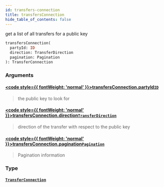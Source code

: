 ```yaml
---
id: transfers-connection
title: transfersConnection
hide_table_of_contents: false
---
```








get a list of all transfers for a public key

```graphql
transfersConnection(
  partyId: ID
  direction: TransferDirection
  pagination: Pagination
): TransferConnection
```


### Arguments

#### [<code style={{ fontWeight: 'normal' }}>transfersConnection.<b>partyId</b></code>](#)<Bullet />[`ID`](/docs/testnet/graphql/scalars/id) <Badge class="secondary" text="scalar"/>
> the public key to look for
> 

#### [<code style={{ fontWeight: 'normal' }}>transfersConnection.<b>direction</b></code>](#)<Bullet />[`TransferDirection`](/docs/testnet/graphql/enums/transfer-direction) <Badge class="secondary" text="enum"/>
> direction of the transfer with respect to the public key
> 

#### [<code style={{ fontWeight: 'normal' }}>transfersConnection.<b>pagination</b></code>](#)<Bullet />[`Pagination`](/docs/testnet/graphql/inputs/pagination) <Badge class="secondary" text="input"/>
> Pagination information
> 

### Type

#### [`TransferConnection`](/docs/testnet/graphql/objects/transfer-connection) <Badge class="secondary" text="object"/>
> 
> 





